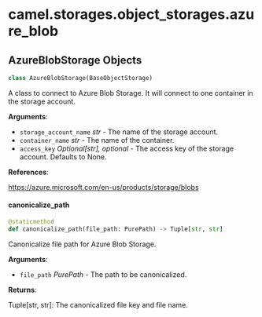 <a id="camel.storages.object_storages.azure_blob"></a>

# camel.storages.object\_storages.azure\_blob

<a id="camel.storages.object_storages.azure_blob.AzureBlobStorage"></a>

## AzureBlobStorage Objects

```python
class AzureBlobStorage(BaseObjectStorage)
```

A class to connect to Azure Blob Storage. It will connect to one
container in the storage account.

**Arguments**:

- `storage_account_name` _str_ - The name of the storage account.
- `container_name` _str_ - The name of the container.
- `access_key` _Optional[str], optional_ - The access key of the storage
  account. Defaults to None.
  

**References**:

  https://azure.microsoft.com/en-us/products/storage/blobs

<a id="camel.storages.object_storages.azure_blob.AzureBlobStorage.canonicalize_path"></a>

#### canonicalize\_path

```python
@staticmethod
def canonicalize_path(file_path: PurePath) -> Tuple[str, str]
```

Canonicalize file path for Azure Blob Storage.

**Arguments**:

- `file_path` _PurePath_ - The path to be canonicalized.
  

**Returns**:

  Tuple[str, str]: The canonicalized file key and file name.

